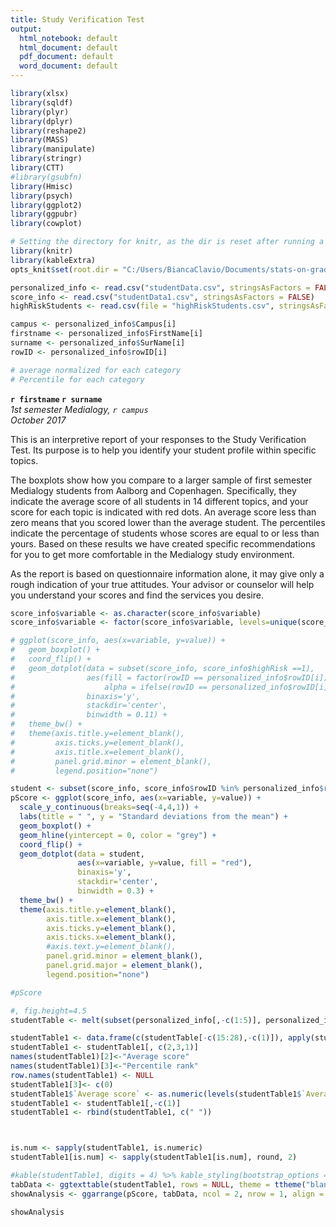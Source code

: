 ```yaml
---
title: Study Verification Test
output:
  html_notebook: default
  html_document: default
  pdf_document: default
  word_document: default
---
```

 
 
```r
library(xlsx)
library(sqldf)
library(plyr)
library(dplyr)
library(reshape2)
library(MASS)
library(manipulate)
library(stringr)
library(CTT)
#library(gsubfn)
library(Hmisc)
library(psych)
library(ggplot2)
library(ggpubr)
library(cowplot)

# Setting the directory for knitr, as the dir is reset after running a code chunk.
library(knitr)
library(kableExtra)
opts_knit$set(root.dir = "C:/Users/BiancaClavio/Documents/stats-on-grades/docs")
```


 
```r
personalized_info <- read.csv("studentData.csv", stringsAsFactors = FALSE)
score_info <- read.csv("studentData1.csv", stringsAsFactors = FALSE)
highRiskStudents <- read.csv(file = "highRiskStudents.csv", stringsAsFactors = FALSE)

campus <- personalized_info$Campus[i]
firstname <- personalized_info$FirstName[i]
surname <- personalized_info$SurName[i]
rowID <- personalized_info$rowID[i]

# average normalized for each category
# Percentile for each category
```



**`r firstname` `r surname`**   
*1st semester Medialogy, `r campus`*   
*October 2017*


This is an interpretive report of your responses to the Study Verification Test. Its purpose is to help you identify your student profile within specific topics. 

The boxplots show how you compare to a larger sample of first semester Medialogy students from Aalborg and Copenhagen. Specifically, they indicate the average score of all students in 14 different topics, and your score for each topic is indicated with red dots. An average score less than zero means that you scored lower than the average student. The percentiles indicate the percentage of students whose scores are equal to or less than yours. Based on these results we have created specific recommendations for you to get more comfortable in the Medialogy study environment. 

As the report is based on questionnaire information alone, it may give only a rough indication of your true attitudes. Your advisor or counselor will help you understand your scores and find the services you desire.




```r
score_info$variable <- as.character(score_info$variable)
score_info$variable <- factor(score_info$variable, levels=unique(score_info$variable))

# ggplot(score_info, aes(x=variable, y=value)) +
#   geom_boxplot() + 
#   coord_flip() +
#   geom_dotplot(data = subset(score_info, score_info$highRisk ==1), 
#                aes(fill = factor(rowID == personalized_info$rowID[i]), 
#                    alpha = ifelse(rowID == personalized_info$rowID[i], 1, 0)), 
#                binaxis='y',
#                stackdir='center', 
#                binwidth = 0.11) +
#   theme_bw() + 
#   theme(axis.title.y=element_blank(),
#         axis.ticks.y=element_blank(),
#         axis.title.x=element_blank(),
#         panel.grid.minor = element_blank(),
#         legend.position="none")

student <- subset(score_info, score_info$rowID %in% personalized_info$rowID[i])
pScore <- ggplot(score_info, aes(x=variable, y=value)) +
  scale_y_continuous(breaks=seq(-4,4,1)) +
  labs(title = " ", y = "Standard deviations from the mean") +
  geom_boxplot() +
  geom_hline(yintercept = 0, color = "grey") +
  coord_flip() +
  geom_dotplot(data = student,
               aes(x=variable, y=value, fill = "red"),
               binaxis='y',
               stackdir='center',
               binwidth = 0.3) +
  theme_bw() +
  theme(axis.title.y=element_blank(),
        axis.title.x=element_blank(),
        axis.ticks.y=element_blank(),
        axis.ticks.x=element_blank(),
        #axis.text.y=element_blank(),
        panel.grid.minor = element_blank(),
        panel.grid.major = element_blank(),
        legend.position="none")

#pScore
```



```r
#, fig.height=4.5
studentTable <- melt(subset(personalized_info[,-c(1:5)], personalized_info$rowID %in% personalized_info$rowID[i]))

studentTable1 <- data.frame(c(studentTable[-c(15:28),-c(1)]), apply(studentTable[-c(1:14), ], 2, rev))
studentTable1 <- studentTable1[, c(2,3,1)]
names(studentTable1)[2]<-"Average score"
names(studentTable1)[3]<-"Percentile rank"
row.names(studentTable1) <- NULL
studentTable1[3]<- c(0)
studentTable1$`Average score` <- as.numeric(levels(studentTable1$`Average score`))[studentTable1$`Average score`]
studentTable1 <- studentTable1[,-c(1)]
studentTable1 <- rbind(studentTable1, c(" "))



is.num <- sapply(studentTable1, is.numeric)
studentTable1[is.num] <- sapply(studentTable1[is.num], round, 2)

#kable(studentTable1, digits = 4) %>% kable_styling(bootstrap_options = "striped", full_width = F)
tabData <- ggtexttable(studentTable1, rows = NULL, theme = ttheme("blank"))
showAnalysis <- ggarrange(pScore, tabData, ncol = 2, nrow = 1, align = "h", widths = c(1.6,1))

showAnalysis
```




 
